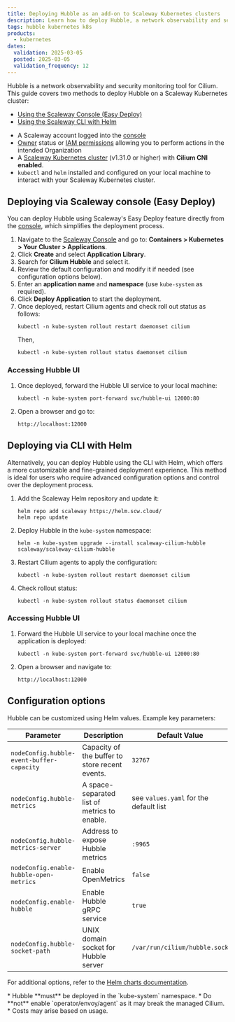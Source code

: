 ```yaml
---
title: Deploying Hubble as an add-on to Scaleway Kubernetes clusters
description: Learn how to deploy Hubble, a network observability and security monitoring tool for Cilium, to your Scaleway Kubernetes cluster using the Scaleway console or the CLI with Helm.
tags: hubble kubernetes k8s
products:
  - kubernetes
dates:
  validation: 2025-03-05
  posted: 2025-03-05
  validation_frequency: 12
---
```



Hubble is a network observability and security monitoring tool for Cilium. This guide covers two methods to deploy Hubble on a Scaleway Kubernetes cluster:

- [Using the Scaleway Console (Easy Deploy)](#deploying-via-scaleway-console-easy-deploy)
- [Using the Scaleway CLI with Helm](#deploying-via-cli-with-helm)

<Requirements />

- A Scaleway account logged into the [console](https://console.scaleway.com)
- [Owner](/iam/concepts/#owner) status or [IAM permissions](/iam/concepts/#permission) allowing you to perform actions in the intended Organization
- A [Scaleway Kubernetes cluster](/kubernetes/) (v1.31.0 or higher) with **Cilium CNI enabled**.
- `kubectl` and `helm` installed and configured on your local machine to interact with your Scaleway Kubernetes cluster.

## Deploying via Scaleway console (Easy Deploy)

You can deploy Hubble using Scaleway's Easy Deploy feature directly from the [console](https://console.scaleway.com), which simplifies the deployment process.

1. Navigate to the [Scaleway Console](https://console.scaleway.com) and go to: **Containers \> Kubernetes \> Your Cluster \> Applications**.
2. Click **Create** and select **Application Library**.
3. Search for **Cilium Hubble** and select it.
4. Review the default configuration and modify it if needed (see configuration options below).
5. Enter an **application name** and **namespace** (use `kube-system` as required).
6. Click **Deploy Application** to start the deployment.
7. Once deployed, restart Cilium agents and check roll out status as follows:
    ```
    kubectl -n kube-system rollout restart daemonset cilium
    ```
    Then,
    ```
    kubectl -n kube-system rollout status daemonset cilium
    ```

### Accessing Hubble UI

1. Once deployed, forward the Hubble UI service to your local machine:
    ```
    kubectl -n kube-system port-forward svc/hubble-ui 12000:80
    ```

2. Open a browser and go to:
    ```
    http://localhost:12000
    ```

## Deploying via CLI with Helm

Alternatively, you can deploy Hubble using the CLI with Helm, which offers a more customizable and fine-grained deployment experience.
This method is ideal for users who require advanced configuration options and control over the deployment process.

1. Add the Scaleway Helm repository and update it:
    ```
    helm repo add scaleway https://helm.scw.cloud/
    helm repo update
    ```
2. Deploy Hubble in the `kube-system` namespace:
    ```
    helm -n kube-system upgrade --install scaleway-cilium-hubble scaleway/scaleway-cilium-hubble
    ```
3. Restart Cilium agents to apply the configuration:
    ```
    kubectl -n kube-system rollout restart daemonset cilium
    ```
4. Check rollout status:
    ```
    kubectl -n kube-system rollout status daemonset cilium
    ```

### Accessing Hubble UI

1. Forward the Hubble UI service to your local machine once the application is deployed:
    ```
    kubectl -n kube-system port-forward svc/hubble-ui 12000:80
    ```
2. Open a browser and navigate to:
    ```
    http://localhost:12000
    ```

## Configuration options

Hubble can be customized using Helm values. Example key parameters:

| Parameter | Description | Default Value |
| ----- | ----- | ----- |
| `nodeConfig.hubble-event-buffer-capacity` | Capacity of the buffer to store recent events.  | `32767` |
| `nodeConfig.hubble-metrics` | A space-separated list of metrics to enable.  | see `values.yaml` for the default list |
| `nodeConfig.hubble-metrics-server` | Address to expose Hubble metrics | `:9965` |
| `nodeConfig.enable-hubble-open-metrics` | Enable OpenMetrics | `false` |
| `nodeConfig.enable-hubble` | Enable Hubble gRPC service | `true` |
| `nodeConfig.hubble-socket-path` | UNIX domain socket for Hubble server | `/var/run/cilium/hubble.sock` |

For additional options, refer to the [Helm charts documentation](https://github.com/scaleway/helm-charts/tree/master/charts/scaleway-cilium-hubble).

<Message type="note">
    * Hubble **must** be deployed in the `kube-system` namespace.
    * Do **not** enable `operator/envoy/agent` as it may break the managed Cilium.
    * Costs may arise based on usage.
</Message>